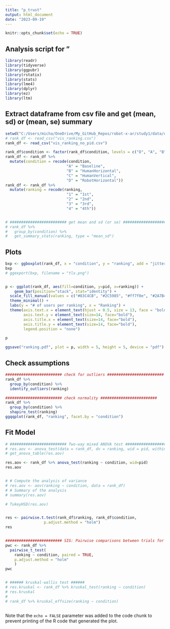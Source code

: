 ```yaml
---
title: "p_trust"
output: html_document
date: "2023-09-19"
---
```


```r
knitr::opts_chunk$set(echo = TRUE)
```

## Analysis script for "

```r
library(readr)
library(tidyverse)
library(ggpubr)
library(rstatix)
library(stats)
library(lme4)
library(dplyr)
library(ez)
library(ltm)
```


## Extract dataframe from csv file and get (mean, sd) or (mean, se) summary

```r

setwd("C:/Users/micha/OneDrive/My_GitHub_Repos/robot-x-ar/study1/data/questionnaire/")
# rank_df <- read_csv("vis_ranking.csv")
rank_df <- read_csv("vis_ranking_no_pid.csv")

rank_df$condition <- factor(rank_df$condition, levels = c("D", "A", "B", "C"))
rank_df <- rank_df %>%
  mutate(condition = recode(condition, 
                           "A" = "Baseline",
                           "B" = "HumanHorizontal",
                           "C" = "HumanVertical",
                           "D" = "RobotHorizontal"))
rank_df <- rank_df %>%
  mutate(ranking = recode(ranking, 
                           "1" = "1st",
                           "2" = "2nd",
                           "3" = "3rd",
                           "4" = "4th"))


# ######################### get mean and sd (or se) ######################### 
# rank_df %>%
#   group_by(condition) %>%
#   get_summary_stats(ranking, type = "mean_sd")


```

## Plots

```r

bxp <- ggboxplot(rank_df, x = "condition", y = "ranking", add = "jitter")
bxp
# ggexport(bxp, filename = "tlx.png")


p <- ggplot(rank_df, aes(fill=condition, y=pid, x=ranking)) + 
    geom_bar(position="stack", stat="identity") +
  scale_fill_manual(values = c("#83C4CB", "#2C5985", "#ff7f0e", "#2A7B43" ))+
  theme_minimal() +
  labs(y = "# of users per ranking", x = "Ranking") +
  theme(axis.text.x = element_text(hjust = 0.5, size = 13, face = "bold"),
        axis.text.y = element_text(size=14, face="bold"),
        axis.title.x = element_text(size=14, face="bold"),
        axis.title.y = element_text(size=14, face="bold"),
        legend.position = "none")

p

ggsave("ranking.pdf", plot = p, width = 5, height = 5, device = "pdf")


```


## Check assumptions

```r

######################### check for outliers ######################### 
rank_df %>%
  group_by(condition) %>%
  identify_outliers(ranking)

######################### check normality ######################### 
rank_df %>%
  group_by(condition) %>%
  shapiro_test(ranking)
ggqqplot(rank_df, "ranking", facet.by = "condition")


```


## Fit Model

```r

# ######################### Two-way mixed ANOVA test #########################
# res.aov <- anova_test(data = rank_df, dv = ranking, wid = pid, within = condition)
# get_anova_table(res.aov)

res.aov <- rank_df %>% anova_test(ranking ~ condition, wid=pid)
res.aov


# # Compute the analysis of variance
# res.aov <- aov(ranking ~ condition, data = rank_df)
# # Summary of the analysis
# summary(res.aov)

# TukeyHSD(res.aov)


res <- pairwise.t.test(rank_df$ranking, rank_df$condition,
                 p.adjust.method = "holm")
res 


######################### SIG: Pairwise comparisons between trials for each condition #########################  
pwc <- rank_df %>%
  pairwise_t_test(
    ranking ~ condition, paired = TRUE,
    p.adjust.method = "holm"
    )
pwc


# ###### kruskal-wallis test ######
# res.kruskal <- rank_df %>% kruskal_test(ranking ~ condition)
# res.kruskal
# 
# rank_df %>% kruskal_effsize(ranking ~ condition)



```


Note that the `echo = FALSE` parameter was added to the code chunk to prevent printing of the R code that generated the plot.
